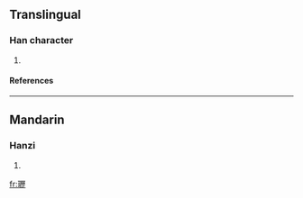 ==Translingual==
===Han character===
{{Han char|rn=96|rad=玉|as=16|sn=20|four=|canj=一土一竹一 (MGMHM)}}
# {{defn|Han|sort=玉16}}
====References====
{{Han ref|kx=0745.141|dkj=21335|hdz=21145.150|uh=74D1|ud=29905}}

----
==Mandarin==
===Hanzi===
{{cmn-hanzi|pin=[[lì]] ([[li4]])|wg=li<sup>4</sup>}}
# {{defn|Mandarin}}

[[fr:瓑]]